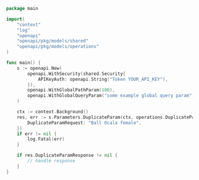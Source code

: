 ```go showLineNumbers copy filename="Duplicate Param usage example"
package main

import(
	"context"
	"log"
	"openapi"
	"openapi/pkg/models/shared"
	"openapi/pkg/models/operations"
)

func main() {
    s := openapi.New(
        openapi.WithSecurity(shared.Security{
            APIKeyAuth: openapi.String("Token YOUR_API_KEY"),
        }),
        openapi.WithGlobalPathParam(100),
        openapi.WithGlobalQueryParam("some example global query param"),
    )

    ctx := context.Background()
    res, err := s.Parameters.DuplicateParam(ctx, operations.DuplicateParamRequest{
        DuplicateParamRequest: "Ball Ocala female",
    })
    if err != nil {
        log.Fatal(err)
    }

    if res.DuplicateParamResponse != nil {
        // handle response
    }
}
```
